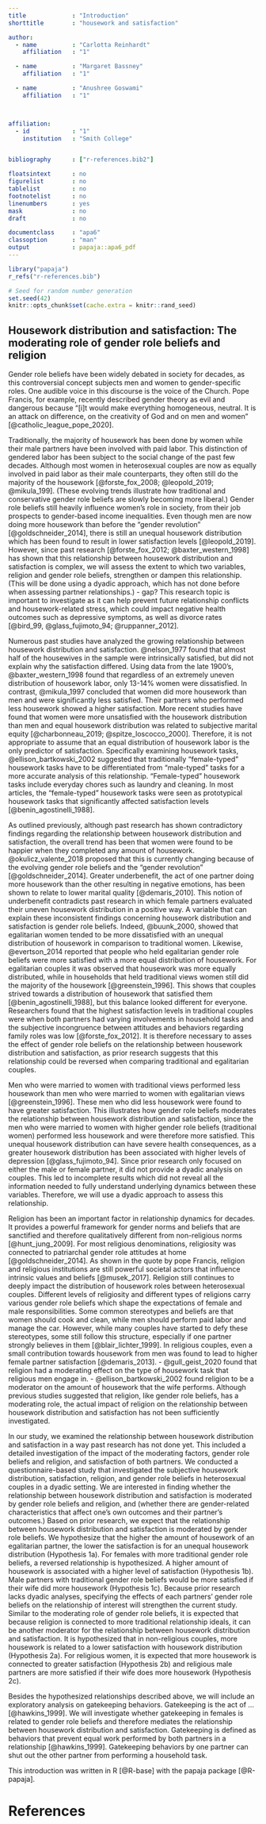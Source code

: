 ```yaml
---
title             : "Introduction"
shorttitle        : "housework and satisfaction"

author: 
  - name          : "Carlotta Reinhardt"
    affiliation   : "1"

  - name          : "Margaret Bassney"
    affiliation   : "1"

  - name          : "Anushree Goswami"
    affiliation   : "1"



affiliation:
  - id            : "1"
    institution   : "Smith College"


bibliography      : ["r-references.bib2"]

floatsintext      : no
figurelist        : no
tablelist         : no
footnotelist      : no
linenumbers       : yes
mask              : no
draft             : no

documentclass     : "apa6"
classoption       : "man"
output            : papaja::apa6_pdf
---
```


```r
library("papaja")
r_refs("r-references.bib")
```

```r
# Seed for random number generation
set.seed(42)
knitr::opts_chunk$set(cache.extra = knitr::rand_seed)
```

## Housework distribution and satisfaction: The moderating role of gender role beliefs and religion

Gender role beliefs have been widely debated in society for decades, as this controversial concept subjects men and women to gender-specific roles. One audible voice in this discourse is the voice of the Church. Pope Francis, for example, recently described gender theory as evil and dangerous because “[i]t would make everything homogeneous, neutral. It is an attack on difference, on the creativity of God and on men and women” [@catholic_league_pope_2020]. 

Traditionally, the majority of housework has been done by women while their male partners have been involved with paid labor. This distinction of gendered labor has been subject to the social change of the past few decades. Although most women in heterosexual couples are now as equally involved in paid labor as their male counterparts, they often still do the majority of the housework [@forste_fox_2008; @leopold_2019; @mikula_199]. 
(These evolving trends illustrate how traditional and conservative gender role beliefs are slowly becoming more liberal.)
Gender role beliefs still heavily influence women's role in society, from their job prospects to gender-based income inequalities. Even though men are now doing more housework than before the “gender revolution” [@goldschneider_2014], there is still an unequal housework distribution which has been found to result in lower satisfaction levels [@leopold_2019]. However, since past research [@forste_fox_2012; @baxter_western_1998] has shown that this relationship between housework distribution and satisfaction is complex, we will assess the extent to which two variables, religion and gender role beliefs, strengthen or dampen this relationship. 
(This will be done using a dyadic approach, which has not done before when assessing partner relationships.) - gap?
This research topic is important to investigate as it can help prevent future relationship conflicts and housework-related stress, which could impact negative health outcomes such as depressive symptoms, as well as divorce rates [@bird_99, @glass_fujimoto_94; @ruppanner_2012].
 

Numerous past studies have analyzed the growing relationship between housework distribution and satisfaction. @nelson_1977 found that almost half of the housewives in the sample were intrinsically satisfied, but did not explain why the satisfaction differed. Using data from the late 1900's, @baxter_western_1998 found that regardless of an extremely uneven distribution of housework labor, only 13-14% women were dissatisfied. In contrast, @mikula_1997 concluded that women did more housework than men and were significantly less satisfied. Their partners who performed less housework showed a higher satisfaction. More recent studies have found that women were more unsatisfied with the housework distribution than men and equal housework distribution was related to subjective marital equity [@charbonneau_2019; @spitze_loscocco_2000]. Therefore, it is not appropriate to assume that an equal distribution of housework labor is the only predictor of satisfaction. Specifically examining housework tasks, @ellison_bartkowski_2002 suggested that traditionally “female-typed” housework tasks have to be differentiated from “male-typed” tasks for a more accurate analysis of this relationship. “Female-typed” housework tasks include everyday chores such as laundry and cleaning. In most articles, the “female-typed” housework tasks were seen as prototypical housework tasks that significantly affected satisfaction levels [@benin_agostinelli_1988].


As outlined previously, although past research has shown contradictory findings regarding the relationship between housework distribution and satisfaction, the overall trend has been that women were found to be happier when they completed any amount of housework. @okulicz_valente_2018 proposed that this is currently changing because of the evolving gender role beliefs and the “gender revolution” [@goldschneider_2014]. Greater underbenefit, the act of one partner doing more housework than the other resulting in negative emotions, has been shown to relate to lower marital quality [@demaris_2010]. This notion of underbenefit contradicts past research in which female partners evaluated their uneven housework distribution in a positive way. A variable that can explain these inconsistent findings concerning housework distribution and satisfaction is gender role beliefs. Indeed, @buunk_2000, showed that egalitarian women tended to be more dissatisfied with an unequal distribution of housework in comparison to traditional women. Likewise, @evertson_2014 reported that people who held egalitarian gender role beliefs were more satisfied with a more equal distribution of housework. For egalitarian couples it was observed that housework was more equally distributed, while in households that held traditional views women still did the majority of the housework [@greenstein_1996]. This shows that couples strived towards a distribution of housework that satisfied them [@benin_agostinelli_1988], but this balance looked different for everyone. Researchers found that the highest satisfaction levels in traditional couples were when both partners had varying involvements in household tasks and the subjective incongruence between attitudes and behaviors regarding family roles was low [@forste_fox_2012]. It is therefore necessary to asses the effect of gender role beliefs on the relationship between housework distribution and satisfaction, as prior research suggests that this relationship could be reversed when comparing traditional and egalitarian couples.  

Men who were married to women with traditional views performed less housework than men who were married to women with egalitarian views [@greenstein_1996]. These men who did less housework were found to have greater satisfaction. This illustrates how gender role beliefs moderates the relationship between housework distribution and satisfaction, since the men who were married to women with higher gender role beliefs (traditional women) performed less housework and were therefore more satisfied. This unequal housework distribution can have severe health consequences, as a greater housework distribution has been associated with higher levels of depression [@glass_fujimoto_94]. Since prior research only focused on either the male or female partner, it did not provide a dyadic analysis on couples. This led to incomplete results which did not reveal all the information needed to fully understand underlying dynamics between these variables. Therefore, we will use a dyadic approach to assess this relationship.

Religion has been an important factor in relationship dynamics for decades. It provides a powerful framework for gender norms and beliefs that are sanctified and therefore qualitatively different from non-religious norms [@hunt_jung_2009]. For most religious denominations, religiosity was connected to patriarchal gender role attitudes at home [@goldschneider_2014]. As shown in the quote by pope Francis, religion and religious institutions are still powerful societal actors that influence intrinsic values and beliefs [@musek_2017]. Religion still continues to deeply impact the distribution of housework roles between heterosexual couples. Different levels of religiosity and different types of religions carry various gender role beliefs which shape the expectations of female and male responsibilities. Some common stereotypes and beliefs are that women should cook and clean, while men should perform paid labor and manage the car. However, while many couples have started to defy these stereotypes, some still follow this structure, especially if one partner strongly believes in them [@blair_lichter_1999]. In religious couples, even a small contribution towards housework from men was found to lead to higher female partner satisfaction [@demaris_2013]. 
- @gull_geist_2020 found that religion had a moderating effect on the type of housework task that religious men engage in.
- @ellison_bartkowski_2002 found religion to be a moderator on the amount of housework that the wife performs. 
Although previous studies suggested that religion, like gender role beliefs, has a moderating role, the actual impact of religion on the relationship between housework distribution and satisfaction has not been sufficiently investigated. 

In our study, we examined the relationship between housework distribution and satisfaction in a way past research has not done yet. This included a detailed investigation of the impact of the moderating factors, gender role beliefs and religion, and satisfaction of both partners. We conducted a questionnaire-based study that investigated the subjective housework distribution, satisfaction, religion, and gender role beliefs in heterosexual couples in a dyadic setting. We are interested in finding whether the relationship between housework distribution and satisfaction is moderated by gender role beliefs and religion, and 
(whether there are gender-related characteristics that affect one's own outcomes and their partner's outcomes.)
Based on prior research, we expect that the relationship between housework distribution and satisfaction is moderated by gender role beliefs. We hypothesize that the higher the amount of housework of an egalitarian partner, the lower the satisfaction is for an unequal housework distribution (Hypothesis 1a). For females with more traditional gender role beliefs, a reversed relationship is hypothesized. A higher amount of housework is associated with a higher level of satisfaction (Hypothesis 1b). Male partners with traditional gender role beliefs would be more satisfied if their wife did more housework (Hypothesis 1c). Because prior research lacks dyadic analyses, specifying the effects of each partners’ gender role beliefs on the relationship of interest will strengthen the current study. Similar to the moderating role of gender role beliefs, it is expected that because religion is connected to more traditional relationship ideals, it can be another moderator for the relationship between housework distribution and satisfaction. It is hypothesized that in non-religious couples, more housework is related to a lower satisfaction with housework distribution (Hypothesis 2a). For religious women, it is expected that more housework is connected to greater satisfaction (Hypothesis 2b) and religious male partners are more satisfied if their wife does more housework (Hypothesis 2c). 

Besides the hypothesized relationships described above, we will include an exploratory analysis on gatekeeping behaviors. 
Gatekeeping is the act of ... [@hawkins_1999]. We will investigate whether gatekeeping in females is related to gender role beliefs and therefore mediates the relationship between housework distribution and satisfaction. Gatekeeping is defined as behaviors that prevent equal work performed by both partners in a relationship [@hawkins_1999]. Gatekeeping behaviors by one partner can shut out the other partner from performing a household task. 

This introduction was written in R [@R-base] with the papaja package [@R-papaja].


\newpage

# References

::: {#refs custom-style="Bibliography"}
:::
